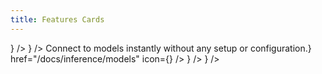 ```yaml
---
title: Features Cards
---
```


<Cards>
  <Card 
    title="Compare models side-by-side"
    description="Explore the playground to compare different models and see their outputs in real time."
    href="/docs/playground"
    icon={<Columns3 />}
  />
  <Card 
    title="Observability"
    description="Observe how your agent is performing with detailed logs and analytics."
    href="/docs/observability"
    icon={<Eye />}
  />
  <Card 
    title="Try new models"
    description={<>Connect to <WorkflowModelCount /> models instantly without any setup or configuration.</>}
    href="/docs/inference/models"
    icon={<PlugZap />}
  />
  <Card 
    title="Tools"
    description="Enable web search and browsing for your agent to access up-to-date information."
    href="/docs/agents/tools"
    icon={<Globe />}
  />
  <Card 
    title="100% uptime"
    description="Learn more about how WorkflowAI ensures your agents are always available and reliable."
    href="/docs/inference/reliability"
    icon={<ShieldCheck />}
  />
</Cards> 